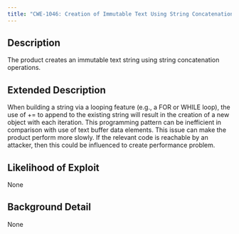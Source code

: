```yaml
---
title: "CWE-1046: Creation of Immutable Text Using String Concatenation"
---
```


## Description
The product creates an immutable text string using string concatenation operations.

## Extended Description
When building a string via a looping feature (e.g., a FOR or WHILE loop), the use of += to append to the existing string will result in the creation of a new object with each iteration. This programming pattern can be inefficient in comparison with use of text buffer data elements. This issue can make the product perform more slowly. If the relevant code is reachable by an attacker, then this could be influenced to create performance problem.

## Likelihood of Exploit
None

## Background Detail
None
        